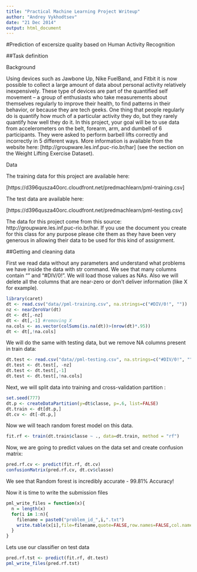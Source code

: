 ```yaml
---
title: "Practical Machine Learning Project Writeup"
author: "Andrey Vykhodtsev"
date: "21 Dec 2014"
output: html_document
---
```


#Prediction of excersize quality based on Human Activity Recognition


##Task definition

Background

Using devices such as Jawbone Up, Nike FuelBand, and Fitbit it is now possible to collect a large amount of data about personal activity relatively inexpensively. These type of devices are part of the quantified self movement – a group of enthusiasts who take measurements about themselves regularly to improve their health, to find patterns in their behavior, or because they are tech geeks. One thing that people regularly do is quantify how much of a particular activity they do, but they rarely quantify how well they do it. In this project, your goal will be to use data from accelerometers on the belt, forearm, arm, and dumbell of 6 participants. They were asked to perform barbell lifts correctly and incorrectly in 5 different ways. More information is available from the website here: [http://groupware.les.inf.puc-rio.br/har] (see the section on the Weight Lifting Exercise Dataset). 



Data 


The training data for this project are available here: 

[https://d396qusza40orc.cloudfront.net/predmachlearn/pml-training.csv]

The test data are available here: 

[https://d396qusza40orc.cloudfront.net/predmachlearn/pml-testing.csv]

The data for this project come from this source: http://groupware.les.inf.puc-rio.br/har. If you use the document you create for this class for any purpose please cite them as they have been very generous in allowing their data to be used for this kind of assignment. 

##Getting and cleaning data

First we read data without any parameters and understand what problems we have inside the data with str command. We see that many columns contain "" and "#DIV/0!". We will load those values as NAs. 
Also we will delete all the columns that are near-zero or don't deliver information (like X for example).


```r
library(caret)
dt <- read.csv("data//pml-training.csv", na.strings=c("#DIV/0!", ""))
nz <- nearZeroVar(dt)
dt <- dt[,-nz]
dt <- dt[,-1] #removing X
na.cols <- as.vector(colSums(is.na(dt))>(nrow(dt)*.95))
dt <- dt[,!na.cols]
```

We will do the same with testing data, but we remove NA columns present in train data:

```r
dt.test <- read.csv("data//pml-testing.csv", na.strings=c("#DIV/0!", ""))
dt.test <- dt.test[, -nz]
dt.test <- dt.test[,-1]
dt.test <- dt.test[,!na.cols]
```

Next, we will split data into training and cross-validation partition :

```r
set.seed(777)
dt.p <- createDataPartition(y=dt$classe, p=.6, list=FALSE)
dt.train <- dt[dt.p,]
dt.cv <- dt[-dt.p,]
```

Now we will teach random forest model on this data.

```r
fit.rf <- train(dt.train$classe ~ ., data=dt.train, method = "rf")
```

Now, we are going to predict values on the data set and create confusion matrix:

```r
pred.rf.cv <- predict(fit.rf, dt.cv)
confusionMatrix(pred.rf.cv, dt.cv$classe)
```

We see that Random forest is incredibly accurate - 99.81% Accuracy!

Now it is time to write the submission files

```r
pml_write_files = function(x){
  n = length(x)
  for(i in 1:n){
    filename = paste0("problem_id_",i,".txt")
    write.table(x[i],file=filename,quote=FALSE,row.names=FALSE,col.names=FALSE)
  }
}
```

Lets use our classifier on test data 

```r
pred.rf.tst <- predict(fit.rf, dt.test)
pml_write_files(pred.rf.tst)
```



